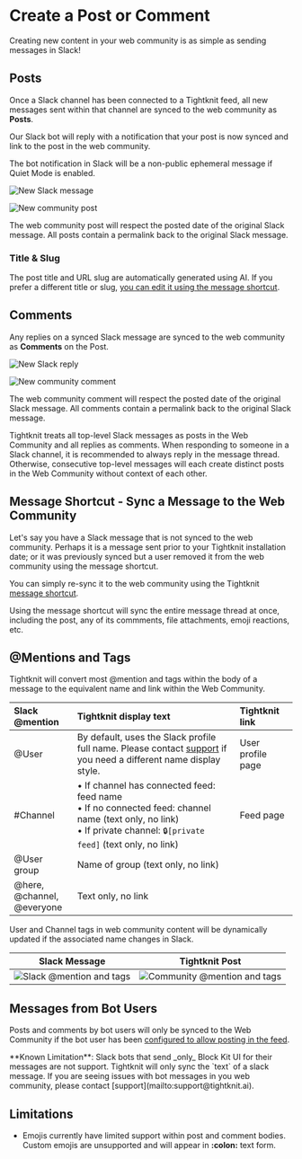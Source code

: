 # Create a Post or Comment

Creating new content in your web community is as simple as sending messages in Slack!

## Posts

Once a Slack channel has been connected to a Tightknit feed, all new messages sent within that channel
are synced to the web community as **Posts**.

Our Slack bot will reply with a notification that your post is now synced and link to the post in the web community.


<Callout type="info">
  The bot notification in Slack will be a non-public ephemeral message if Quiet
  Mode is enabled.
</Callout>

![New Slack message](/new-slack-message2.png)

![New community post](/new-post.png)

The web community post will respect the posted date of the original Slack message. All posts contain a permalink back to the original Slack message.

### Title & Slug

The post title and URL slug are automatically generated using AI.
If you prefer a different title or slug, [you can edit it using the message shortcut](./edit-post-or-comment.mdx).

## Comments

Any replies on a synced Slack message are synced to the web community as **Comments** on the Post.

![New Slack reply](/new-slack-reply.png)

![New community comment](/new-comment.png)

The web community comment will respect the posted date of the original Slack message. All comments contain a permalink back to the original Slack message.

<Callout>
  Tightknit treats all top-level Slack messages as posts in the Web Community
  and all replies as comments. When responding to someone in a Slack channel, it
  is recommended to always reply in the message thread. Otherwise, consecutive
  top-level messages will each create distinct posts in the Web Community
  without context of each other.
</Callout>

## Message Shortcut - Sync a Message to the Web Community

Let's say you have a Slack message that is not synced to the web community. Perhaps it is a message sent prior
to your Tightknit installation date; or it was previously synced but a user removed it from the web community using the message shortcut.

You can simply re-sync it to the web community using the Tightknit [message shortcut](../message-shortcuts.mdx).

<Callout>
  Using the message shortcut will sync the entire message thread at once,
  including the post, any of its commments, file attachments, emoji reactions,
  etc.
</Callout>

## @Mentions and Tags

Tightknit will convert most @mention and tags within the body of a message to the equivalent name and link within the Web Community.

| **Slack @mention**                   | **Tightknit display text**                                                                                                                                                 | **Tightknit link** |
| :----------------------------------- | :------------------------------------------------------------------------------------------------------------------------------------------------------------------------- | :----------------- |
| @User                                | By default, uses the Slack profile full name. Please contact [support](mailto:support@tightknit.ai) if you need a different name display style.                            | User profile page  |
| #Channel                             | • If channel has connected feed: feed name<br/>• If no connected feed: channel name (text only, no link)<br/>• If private channel: `🔒[private feed]` (text only, no link) | Feed page          |
| @User group                          | Name of group (text only, no link)                                                                                                                                         |                    |
| @here,<br/> @channel,<br/> @everyone | Text only, no link                                                                                                                                                         |                    |

User and Channel tags in web community content will be dynamically updated if the associated name changes in Slack.

|                   Slack Message                   |                      Tightknit Post                       |
| :-----------------------------------------------: | :-------------------------------------------------------: |
| ![Slack @mention and tags](/at-mention-slack.png) | ![Community @mention and tags](/at-mention-community.png) |

## Messages from Bot Users

Posts and comments by bot users will only be synced to the Web Community if the bot user has been [configured to allow posting in the feed](../../slack-administration/manage-feed.mdx).

<Callout type="warning" emoji="⚠️">
  **Known Limitation**: Slack bots that send _only_ Block Kit UI for their
  messages are not support. Tightknit will only sync the `text` of a slack
  message. If you are seeing issues with bot messages in you web community,
  please contact [support](mailto:support@tightknit.ai).
</Callout>

## Limitations

- Emojis currently have limited support within post and comment bodies.
  Custom emojis are unsupported and will appear in **:colon:** text form.
